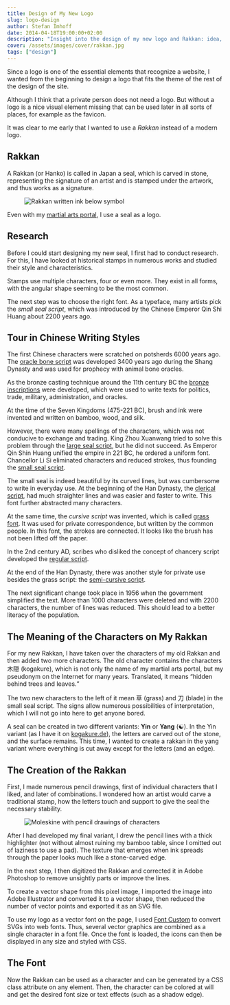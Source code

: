 ```yaml
---
title: Design of My New Logo
slug: logo-design
author: Stefan Imhoff
date: 2014-04-18T19:00:00+02:00
description: "Insight into the design of my new logo and Rakkan: idea, research, and a short digression on the Chinese script."
cover: /assets/images/cover/rakkan.jpg
tags: ["design"]
---
```


Since a logo is one of the essential elements that recognize a website, I wanted from the beginning to design a logo that fits the theme of the rest of the design of the site.

Although I think that a private person does not need a logo. But without a logo is a nice visual element missing that can be used later in all sorts of places, for example as the favicon.

It was clear to me early that I wanted to use a _Rakkan_ instead of a modern logo.

## Rakkan

A Rakkan (or Hanko) is called in Japan a seal, which is carved in stone, representing the signature of an artist and is stamped under the artwork, and thus works as a signature.

<Figure caption="Imprint of my Rakkan below a symbol for 忍 (Shinobi) written by me.">
	<Image src="/assets/images/posts/rakkan.jpg" alt="Rakkan written ink below symbol" />
</Figure>

Even with my [martial arts portal](https://www.kogakure.de/), I use a seal as a logo.

## Research

Before I could start designing my new seal, I first had to conduct research. For this, I have looked at historical stamps in numerous works and studied their style and characteristics.

Stamps use multiple characters, four or even more. They exist in all forms, with the angular shape seeming to be the most common.

The next step was to choose the right font. As a typeface, many artists pick the _small seal script_, which was introduced by the Chinese Emperor Qin Shi Huang about 2200 years ago.

## Tour in Chinese Writing Styles

The first Chinese characters were scratched on potsherds 6000 years ago. The [oracle bone script](https://en.wikipedia.org/wiki/Oracle_bone_script) was developed 3400 years ago during the Shang Dynasty and was used for prophecy with animal bone oracles.

As the bronze casting technique around the 11th century BC the [bronze inscriptions](https://en.wikipedia.org/wiki/Chinese_bronze_inscriptions) were developed, which were used to write texts for politics, trade, military, administration, and oracles.

At the time of the Seven Kingdoms (475-221 BC), brush and ink were invented and written on bamboo, wood, and silk.

However, there were many spellings of the characters, which was not conducive to exchange and trading. King Zhou Xuanwang tried to solve this problem through the [large seal script](https://en.wikipedia.org/wiki/Large_seal_script), but he did not succeed. As Emperor Qin Shin Huang unified the empire in 221 BC, he ordered a uniform font. Chancellor Li Si eliminated characters and reduced strokes, thus founding the [small seal script](https://en.wikipedia.org/wiki/Small_seal_script).

The small seal is indeed beautiful by its curved lines, but was cumbersome to write in everyday use. At the beginning of the Han Dynasty, the [clerical script](https://en.wikipedia.org/wiki/Clerical_script), had much straighter lines and was easier and faster to write. This font further abstracted many characters.

At the same time, the _cursive script_ was invented, which is called [grass font](<https://en.wikipedia.org/wiki/Cursive_script_(East_Asia)>). It was used for private correspondence, but written by the common people. In this font, the strokes are connected. It looks like the brush has not been lifted off the paper.

In the 2nd century AD, scribes who disliked the concept of chancery script developed the [regular script](https://en.wikipedia.org/wiki/Regular_script).

At the end of the Han Dynasty, there was another style for private use besides the grass script: the [semi-cursive script](https://en.wikipedia.org/wiki/Semi-cursive_script).

The next significant change took place in 1956 when the government simplified the text. More than 1000 characters were deleted and with 2200 characters, the number of lines was reduced. This should lead to a better literacy of the population.

## The Meaning of the Characters on My Rakkan

For my new Rakkan, I have taken over the characters of my old Rakkan and then added two more characters. The old character contains the characters 木隠 (kogakure), which is not only the name of my martial arts portal, but my pseudonym on the Internet for many years. Translated, it means <q>hidden behind trees and leaves.</q>

The two new characters to the left of it mean 草 (grass) and 刀 (blade) in the small seal script. The signs allow numerous possibilities of interpretation, which I will not go into here to get anyone bored.

A seal can be created in two different variants: **Yin** or **Yang** (☯). In the Yin variant (as I have it on [kogakure.de](https://www.kogakure.de/)), the letters are carved out of the stone, and the surface remains. This time, I wanted to create a rakkan in the yang variant where everything is cut away except for the letters (and an edge).

## The Creation of the Rakkan

First, I made numerous pencil drawings, first of individual characters that I liked, and later of combinations. I wondered how an artist would carve a traditional stamp, how the letters touch and support to give the seal the necessary stability.

<Figure caption="Moleskine with pencil drawings of characters">
	<Image
		src="/assets/images/posts/moleskine-pencil-drawings.jpg"
		alt="Moleskine with pencil drawings of characters"
	/>
</Figure>

After I had developed my final variant, I drew the pencil lines with a thick highlighter (not without almost ruining my bamboo table, since I omitted out of laziness to use a pad). The texture that emerges when ink spreads through the paper looks much like a stone-carved edge.

In the next step, I then digitized the Rakkan and corrected it in Adobe Photoshop to remove unsightly parts or improve the lines.

To create a vector shape from this pixel image, I imported the image into Adobe Illustrator and converted it to a vector shape, then reduced the number of vector points and exported it as an SVG file.

To use my logo as a vector font on the page, I used [Font Custom](http://fontcustom.com/) to convert SVGs into web fonts. Thus, several vector graphics are combined as a single character in a font file. Once the font is loaded, the icons can then be displayed in any size and styled with CSS.

## The Font

Now the Rakkan can be used as a character and can be generated by a CSS class attribute on any element. Then, the character can be colored at will and get the desired font size or text effects (such as a shadow edge).
